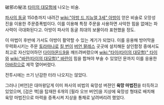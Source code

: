 破邪の秘法
[[타이의 대모험]]에 나오는 비술.

[[파사의 동굴]] 150층까지 내려간 [[wiki:"아방 드 지뉴얼 3세" 아방]]이 얻은 비술로 오망성진을 이용한 주문증폭법이다. 이를 이용해 특정 주문을 사용하면 사악한 힘을 없애는 파사력이 극대화된다고. 아방이 파사의 동굴 최대의 보물이라 표현했을 정도.

이 마법이 후반에 가서도 아방이 활약할 수 있는 계기가 되었다. 이를 응용해 방어막을 무력화시키는 주문 [[토라마나]]로 [[킬 번]]이 [[버언 팔레스]] 곳곳에 설치해둔 살인함정 중에서도 최고로 자신있어하던 [[다이아몬드9]]을 깨뜨려버렸으며 [[wiki:"타이(타이의 대모험)" 타이]]와 [[wiki:"바란(타이의 대모험)" 바란]]이 힘을 합쳐야 부술 수 있었던 문까지 이를 응용한 [[아바캄]]으로 제깍 열어버렸다. 

전투시에는 쓰기 난감한 터라 나오지는 않았다.

그러나 [버언]은 대마왕답게 이미 파사의 비법의 육망성 버젼인 '''육망 마법진'''을 터득하고 있었으며, [검은 핵]을 탑재한 6개의 [필라 오브 버언]을 지상에 육망성 형태로 배치해 육망 마법진으로 마력을 증폭시켜 지상을 통채로 날려버리려 했었다.
